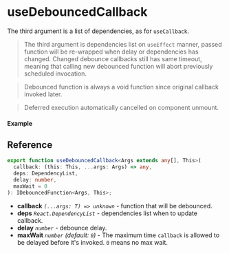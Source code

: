 
<Meta title="Callback/useDebouncedCallback" component={Example} />

# useDebouncedCallback

The third argument is a list of dependencies, as for `useCallback`.

> The third argument is dependencies list on `useEffect` manner, passed function will be re-wrapped
> when delay or dependencies has changed. Changed debounce callbacks still has same timeout, meaning
> that calling new debounced function will abort previously scheduled invocation.

> Debounced function is always a void function since original callback invoked later.

> Deferred execution automatically cancelled on component unmount.

#### Example

<Canvas>
  <Story story={Example} inline />
</Canvas>

## Reference

```ts
export function useDebouncedCallback<Args extends any[], This>(
  callback: (this: This, ...args: Args) => any,
  deps: DependencyList,
  delay: number,
  maxWait = 0
): IDebouncedFunction<Args, This>;
```

- **callback** _`(...args: T) => unknown`_ - function that will be debounced.
- **deps** _`React.DependencyList`_ - dependencies list when to update callback.
- **delay** _`number`_ - debounce delay.
- **maxWait** _`number`_ _(default: `0`)_ - The maximum time `callback` is allowed to be delayed
  before it's invoked. `0` means no max wait.
